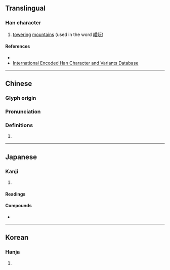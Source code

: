 {{character info/new}}
==Translingual==

===Han character===
{{Han char|rn=46|rad=山|as=04|sn=7|four=21711|canj=UMMU|ids=⿰山元}}

# [[tower]]ing [[mountain]]s (used in the word [[巑岏]])

====References====
* {{Han ref|kx=0308.230|dkj=07935|dj=0608.040|hdz=10762.090|uh=5C8F|ud=23695|bh=CAC1|bd=51905}}
* [http://chardb.iis.sinica.edu.tw/char/u+5C8F International Encoded Han Character and Variants Database]

----

==Chinese==
{{zh-forms}}

===Glyph origin===
{{Han etym}}

===Pronunciation===
{{zh-pron
|m=wán
|c=jyun4
|mc=y
|oc=y
|cat=
}}

===Definitions===
{{zh-hanzi}}

# {{rfdef|zh}}

----

==Japanese==

===Kanji===
{{ja-kanji|grade=|rs=山04}}

# {{rfdef|ja|sort=山04}}

====Readings====
{{ja-readings
|goon=がん<ぐわん
|kanon=がん<ぐわん
|kun=けわ-し.い<けは-し.い, たか-い
}}

====Compounds====
* {{ja-r|巑岏|さんがん}}

----

==Korean==

===Hanja===
{{ko-hanja|hangeul=완|rv=wan|mr=wan}}

# {{rfdef|ko|sort=山04}}